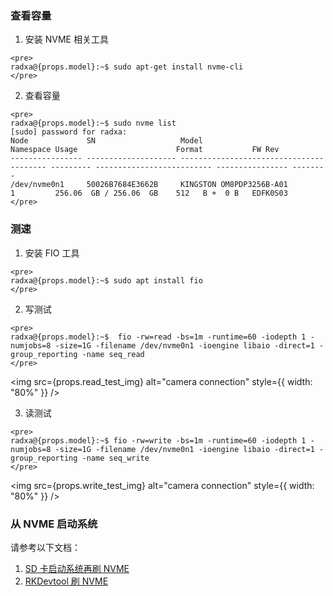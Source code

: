 ### 查看容量

  1. 安装 NVME 相关工具

    <pre>
    radxa@{props.model}:~$ sudo apt-get install nvme-cli
    </pre>

  2. 查看容量

    <pre>
    radxa@{props.model}:~$ sudo nvme list
    [sudo] password for radxa:
    Node             SN                   Model                                    Namespace Usage                      Format           FW Rev
    ---------------- -------------------- ---------------------------------------- --------- -------------------------- ---------------- --------
    /dev/nvme0n1     50026B7684E3662B     KINGSTON OM8PDP3256B-A01                 1         256.06  GB / 256.06  GB    512   B +  0 B   EDFK0S03
    </pre>

### 测速

  1. 安装 FIO 工具

    <pre>
    radxa@{props.model}:~$ sudo apt install fio
    </pre>

  2. 写测试

    <pre>
    radxa@{props.model}:~$  fio -rw=read -bs=1m -runtime=60 -iodepth 1 -numjobs=8 -size=1G -filename /dev/nvme0n1 -ioengine libaio -direct=1 -group_reporting -name seq_read 
    </pre>

  <img src={props.read_test_img} alt="camera connection" style={{ width: "80%" }} />

  3. 读测试

    <pre>
    radxa@{props.model}:~$ fio -rw=write -bs=1m -runtime=60 -iodepth 1 -numjobs=8 -size=1G -filename /dev/nvme0n1 -ioengine libaio -direct=1 -group_reporting -name seq_write
    </pre>

  <img src={props.write_test_img} alt="camera connection" style={{ width: "80%" }} />

### 从 NVME 启动系统

  请参考以下文档：

  1. <a href={props.boot_from_nvme_by_sd} > SD 卡启动系统再刷 NVME </a>
  2. <a href={props.flash_by_rkdevtool} > RKDevtool 刷 NVME </a>
